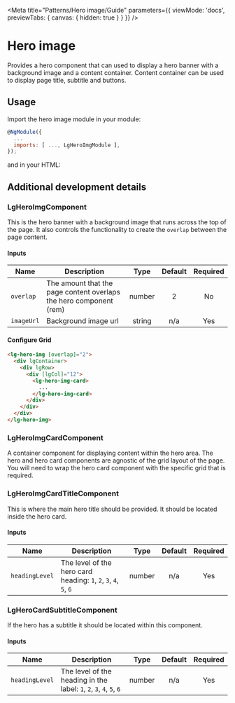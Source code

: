 
<Meta title="Patterns/Hero image/Guide" parameters={{ viewMode: 'docs', previewTabs: { canvas: { hidden: true } } }} />

# Hero image

<p class="standfirst">Provides a hero component that can used to display a hero banner with a background image and a content container. Content container can be used to display page title, subtitle and buttons.</p>

## Usage

Import the hero image module in your module:

~~~js
@NgModule({
  ...
  imports: [ ..., LgHeroImgModule ],
});
~~~

and in your HTML:

<Source id="patterns-hero-image-examples--hero-img"></Source>

## Additional development details

### LgHeroImgComponent
This is the hero banner with a background image that runs across the top of the page. It also controls the functionality to create the `overlap` between the page content.

#### Inputs

| Name | Description | Type | Default | Required |
|------|-------------|:----:|:-----:|:-----:|
| ``overlap`` | The amount that the page content overlaps the hero component (rem) | number | 2 | No |
| ``imageUrl`` | Background image url | string | n/a | Yes |


#### Configure Grid

~~~html
<lg-hero-img [overlap]="2">
  <div lgContainer>
    <div lgRow>
      <div [lgCol]="12">
        <lg-hero-img-card>
          ...
        </lg-hero-img-card>
      </div>
    </div>
  </div>
</lg-hero-img>
~~~

### LgHeroImgCardComponent
A container component for displaying content within the hero area. The hero and hero card components are agnostic of the grid layout of the page. You will need to wrap the hero card component with the specific grid that is required.

### LgHeroImgCardTitleComponent
This is where the main hero title should be provided. It should be located inside the hero card.

#### Inputs

| Name | Description | Type | Default | Required |
|------|-------------|:----:|:-----:|:-----:|
| ``headingLevel`` | The level of the hero card heading: ``1``, ``2``, ``3``, ``4``, ``5``, ``6`` | number | n/a | Yes |

### LgHeroCardSubtitleComponent
If the hero has a subtitle it should be located within this component.

#### Inputs

| Name | Description | Type | Default | Required |
|------|-------------|:----:|:-----:|:-----:|
| ``headingLevel`` | The level of the heading in the label: ``1``, ``2``, ``3``, ``4``, ``5``, ``6`` | number | n/a | Yes |

<Description markdown={feedback} />
